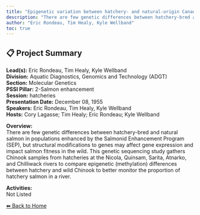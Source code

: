 ```yaml
---
title: "Epigenetic variation between hatchery- and natural-origin Canadian Chinook Salmon"
description: "There are few genetic differences between hatchery-bred and natural salmon in populations enhanced by the Salmonid Enhancement Program (SEP), but structural modifications to genes may affect gene expression and impact salmon fitness in the wild. This genetic sequencing study gathers Chinook samples from hatcheries at the Nicola, Quinsam, Sarita, Atnarko, and Chilliwack rivers to compare epigenetic (methylation) differences between hatchery and wild Chinook to better monitor the proportion of hatchery salmon in a river."
author: "Eric Rondeau, Tim Healy, Kyle Wellband"
toc: true
---
```


## 📋 Project Summary

**Lead(s):** Eric Rondeau, Tim Healy, Kyle Wellband  
**Division:** Aquatic Diagnostics, Genomics and Technology (ADGT)  
**Section:** Molecular Genetics  
**PSSI Pillar:** 2-Salmon enhancement  
**Session:** hatcheries  
**Presentation Date:** December 08, 1955  
**Speakers:** Eric Rondeau, Tim Healy, Kyle Wellband  
**Hosts:** Cory Lagasse; Tim Healy; Eric Rondeau; Kyle Wellband  

**Overview:**  
There are few genetic differences between hatchery-bred and natural salmon in populations enhanced by the Salmonid Enhancement Program (SEP), but structural modifications to genes may affect gene expression and impact salmon fitness in the wild. This genetic sequencing study gathers Chinook samples from hatcheries at the Nicola, Quinsam, Sarita, Atnarko, and Chilliwack rivers to compare epigenetic (methylation) differences between hatchery and wild Chinook to better monitor the proportion of hatchery salmon in a river.   

**Activities:**  
Not Listed

[⬅ Back to Home](../index.qmd)
